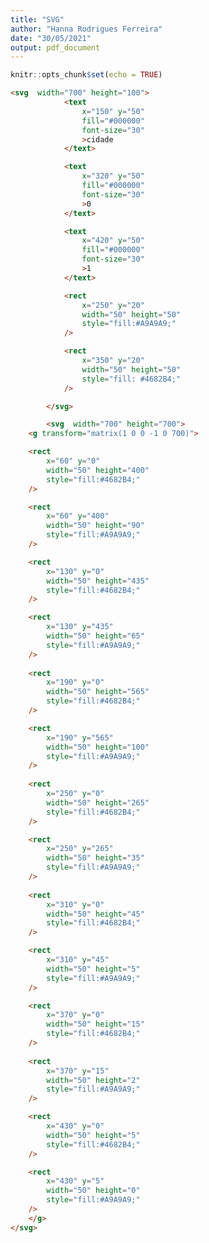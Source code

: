 ```yaml
---
title: "SVG"
author: "Hanna Rodrigues Ferreira"
date: "30/05/2021"
output: pdf_document
---
```


```r
knitr::opts_chunk$set(echo = TRUE)
```



```html

<svg  width="700" height="100">
			<text
				x="150" y="50"
				fill="#000000"
				font-size="30"
				>cidade
			</text>

			<text
				x="320" y="50"
				fill="#000000"
				font-size="30"
				>0
			</text>

			<text
				x="420" y="50"
				fill="#000000"
				font-size="30"
				>1
			</text>

			<rect 
				x="250" y="20" 
				width="50" height="50" 
				style="fill:#A9A9A9;"
			/>

			<rect 
				x="350" y="20" 
				width="50" height="50" 
				style="fill: #4682B4;"
			/>

		</svg>

		<svg  width="700" height="700">
	<g transform="matrix(1 0 0 -1 0 700)">

	<rect 
		x="60" y="0" 
		width="50" height="400" 
		style="fill:#4682B4;"
	/>

	<rect 
		x="60" y="400" 
		width="50" height="90" 
		style="fill:#A9A9A9;"
	/>

	<rect 
		x="130" y="0" 
		width="50" height="435" 
		style="fill:#4682B4;" 
	/>

	<rect 
		x="130" y="435" 
		width="50" height="65" 
		style="fill:#A9A9A9;"
	/>
	  
	<rect 
		x="190" y="0" 
		width="50" height="565" 
		style="fill:#4682B4;" 
	/>

	<rect 
		x="190" y="565" 
		width="50" height="100" 
		style="fill:#A9A9A9;" 
	/>
	
	<rect 
		x="250" y="0" 
		width="50" height="265" 
		style="fill:#4682B4;" 
	/>

	<rect 
		x="250" y="265" 
		width="50" height="35" 
		style="fill:#A9A9A9;" 
	/>
	
	<rect 
		x="310" y="0" 
		width="50" height="45" 
		style="fill:#4682B4;" 
	/>

	<rect 
		x="310" y="45" 
		width="50" height="5" 
		style="fill:#A9A9A9;" 
	/>

	<rect 
		x="370" y="0" 
		width="50" height="15" 
		style="fill:#4682B4;" 
	/>
	
	<rect 
		x="370" y="15" 
		width="50" height="2" 
		style="fill:#A9A9A9;" 
	/>

	<rect 
		x="430" y="0" 
		width="50" height="5" 
		style="fill:#4682B4;" 
	/>

	<rect 
		x="430" y="5" 
		width="50" height="0" 
		style="fill:#A9A9A9;" 
	/>
	</g>
</svg>


```


